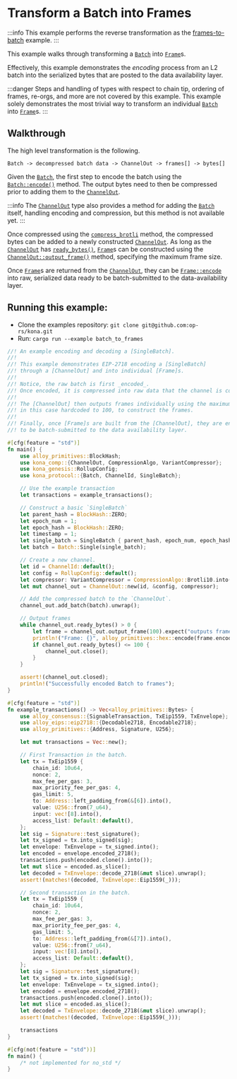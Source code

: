 # Transform a Batch into Frames

:::info
This example performs the reverse transformation as the [frames-to-batch][frames-to-batch] example.
:::

This example walks through transforming a [`Batch`][batch] into [`Frame`][frame]s.

Effectively, this example demonstrates the _encoding_ process from an L2 batch into the
serialized bytes that are posted to the data availability layer.

:::danger
Steps and handling of types with respect to chain tip, ordering of frames, re-orgs, and
more are not covered by this example. This example solely demonstrates the most trivial
way to transform an individual [`Batch`][batch] into [`Frame`][frame]s.
:::



## Walkthrough

The high level transformation is the following.

```ignore
Batch -> decompressed batch data -> ChannelOut -> frames[] -> bytes[]
```

Given the [`Batch`][batch], the first step to encode the batch
using the [`Batch::encode()`][encode-batch] method. The output bytes
need to then be compressed prior to adding them to the
[`ChannelOut`][channel-out].

:::info
The [`ChannelOut`][channel-out] type also provides a method for adding
the [`Batch`][batch] itself, handling encoding and compression, but
this method is not available yet.
:::

Once compressed using the [`compress_brotli`][compress-brotli] method, the
compressed bytes can be added to a newly constructed [`ChannelOut`][channel-out].
As long as the [`ChannelOut`][channel-out] has [`ready_bytes()`][ready-bytes],
[`Frame`][frame]s can be constructed using the
[`ChannelOut::output_frame()`][output-frame] method, specifying the maximum
frame size.

Once [`Frame`][frame]s are returned from the [`ChannelOut`][channel-out],
they can be [`Frame::encode`][encode-frame] into raw, serialized data
ready to be batch-submitted to the data-availability layer.


## Running this example:

- Clone the examples repository: `git clone git@github.com:op-rs/kona.git`
- Run: `cargo run --example batch_to_frames`

```rust
//! An example encoding and decoding a [SingleBatch].
//!
//! This example demonstrates EIP-2718 encoding a [SingleBatch]
//! through a [ChannelOut] and into individual [Frame]s.
//!
//! Notice, the raw batch is first _encoded_.
//! Once encoded, it is compressed into raw data that the channel is constructed with.
//!
//! The [ChannelOut] then outputs frames individually using the maximum frame size,
//! in this case hardcoded to 100, to construct the frames.
//!
//! Finally, once [Frame]s are built from the [ChannelOut], they are encoded and ready
//! to be batch-submitted to the data availability layer.

#[cfg(feature = "std")]
fn main() {
    use alloy_primitives::BlockHash;
    use kona_comp::{ChannelOut, CompressionAlgo, VariantCompressor};
    use kona_genesis::RollupConfig;
    use kona_protocol::{Batch, ChannelId, SingleBatch};

    // Use the example transaction
    let transactions = example_transactions();

    // Construct a basic `SingleBatch`
    let parent_hash = BlockHash::ZERO;
    let epoch_num = 1;
    let epoch_hash = BlockHash::ZERO;
    let timestamp = 1;
    let single_batch = SingleBatch { parent_hash, epoch_num, epoch_hash, timestamp, transactions };
    let batch = Batch::Single(single_batch);

    // Create a new channel.
    let id = ChannelId::default();
    let config = RollupConfig::default();
    let compressor: VariantCompressor = CompressionAlgo::Brotli10.into();
    let mut channel_out = ChannelOut::new(id, &config, compressor);

    // Add the compressed batch to the `ChannelOut`.
    channel_out.add_batch(batch).unwrap();

    // Output frames
    while channel_out.ready_bytes() > 0 {
        let frame = channel_out.output_frame(100).expect("outputs frame");
        println!("Frame: {}", alloy_primitives::hex::encode(frame.encode()));
        if channel_out.ready_bytes() <= 100 {
            channel_out.close();
        }
    }

    assert!(channel_out.closed);
    println!("Successfully encoded Batch to frames");
}

#[cfg(feature = "std")]
fn example_transactions() -> Vec<alloy_primitives::Bytes> {
    use alloy_consensus::{SignableTransaction, TxEip1559, TxEnvelope};
    use alloy_eips::eip2718::{Decodable2718, Encodable2718};
    use alloy_primitives::{Address, Signature, U256};

    let mut transactions = Vec::new();

    // First Transaction in the batch.
    let tx = TxEip1559 {
        chain_id: 10u64,
        nonce: 2,
        max_fee_per_gas: 3,
        max_priority_fee_per_gas: 4,
        gas_limit: 5,
        to: Address::left_padding_from(&[6]).into(),
        value: U256::from(7_u64),
        input: vec![8].into(),
        access_list: Default::default(),
    };
    let sig = Signature::test_signature();
    let tx_signed = tx.into_signed(sig);
    let envelope: TxEnvelope = tx_signed.into();
    let encoded = envelope.encoded_2718();
    transactions.push(encoded.clone().into());
    let mut slice = encoded.as_slice();
    let decoded = TxEnvelope::decode_2718(&mut slice).unwrap();
    assert!(matches!(decoded, TxEnvelope::Eip1559(_)));

    // Second transaction in the batch.
    let tx = TxEip1559 {
        chain_id: 10u64,
        nonce: 2,
        max_fee_per_gas: 3,
        max_priority_fee_per_gas: 4,
        gas_limit: 5,
        to: Address::left_padding_from(&[7]).into(),
        value: U256::from(7_u64),
        input: vec![8].into(),
        access_list: Default::default(),
    };
    let sig = Signature::test_signature();
    let tx_signed = tx.into_signed(sig);
    let envelope: TxEnvelope = tx_signed.into();
    let encoded = envelope.encoded_2718();
    transactions.push(encoded.clone().into());
    let mut slice = encoded.as_slice();
    let decoded = TxEnvelope::decode_2718(&mut slice).unwrap();
    assert!(matches!(decoded, TxEnvelope::Eip1559(_)));

    transactions
}

#[cfg(not(feature = "std"))]
fn main() {
    /* not implemented for no_std */
}
```

[frame]: https://docs.rs/kona-protocol/latest/kona_protocol/struct.Frame.html
[batch]: https://docs.rs/kona-protocol/latest/kona_protocol/enum.Batch.html
[channel]: https://docs.rs/kona-protocol/latest/kona_protocol/struct.Channel.html
[add-frame]: https://docs.rs/kona-protocol/latest/kona_protocol/struct.Channel.html#method.add_frame
[decode-frame]: https://docs.rs/kona-protocol/latest/kona_protocol/struct.Frame.html#method.decode
[hex]: https://docs.rs/alloy_primitives/latest/alloy_primitives/macro.hex.html
[is-ready]: https://docs.rs/kona-protocol/latest/kona_protocol/struct.Channel.html#method.is_ready
[frame-data]: https://docs.rs/kona-protocol/latest/kona_protocol/struct.Channel.html#method.frame_data
[bytes]: https://docs.rs/alloy_primitives/latest/alloy_primitives/struct.Bytes.html
[decode-batch]: https://docs.rs/kona-protocol/latest/kona_protocol/enum.Batch.html#method.decode
[fjord]: https://specs.optimism.io/protocol/fjord/overview.html
[channel-id]: https://docs.rs/kona-protocol/latest/kona_protocol/type.ChannelId.html

[encode-batch]: https://docs.rs/kona-protocol/latest/kona_protocol/enum.Batch.html#method.encode
[compress-brotli]: https://docs.rs/kona-comp/latest/kona_comp/fn.compress_brotli.html
[channel-out]: https://docs.rs/kona-comp/latest/kona_comp/struct.ChannelOut.html
[ready-bytes]: https://docs.rs/kona-comp/latest/kona_comp/struct.ChannelOut.html#method.ready_bytes
[output-frame]: https://docs.rs/kona-comp/latest/kona_comp/struct.ChannelOut.html#method.output_frame
[encode-frame]: https://docs.rs/kona-protocol/latest/kona_protocol/struct.Frame.html#method.encode


[frames-to-batch]: /sdk/examples/frames-to-batch

[op-stack]: https://github.com/ethereum-optimism/optimism
[op-program]: https://github.com/ethereum-optimism/optimism/tree/develop/op-program
[cannon]: https://github.com/ethereum-optimism/optimism/tree/develop/cannon
[cannon-rs]: https://github.com/op-rs/cannon-rs
[asterisc]: https://github.com/ethereum-optimism/asterisc
[fp-specs]: https://specs.optimism.io/experimental/fault-proof/index.html
[fpp-specs]: https://specs.optimism.io/experimental/fault-proof/index.html#fault-proof-program
[preimage-specs]: https://specs.optimism.io/experimental/fault-proof/index.html#pre-image-oracle
[cannon-specs]: https://specs.optimism.io/experimental/fault-proof/cannon-fault-proof-vm.html#cannon-fault-proof-virtual-machine
[l2-output-root]: https://specs.optimism.io/protocol/proposals.html#l2-output-commitment-construction
[op-succinct]: https://github.com/succinctlabs/op-succinct
[revm]: https://github.com/bluealloy/revm

[kona]: https://github.com/op-rs/kona
[issues]: https://github.com/op-rs/kona/issues
[new-issue]: https://github.com/op-rs/kona/issues/new
[contributing]: https://github.com/op-rs/kona/tree/main/CONTRIBUTING.md

[op-labs]: https://github.com/ethereum-optimism
[bad-boi-labs]: https://github.com/BadBoiLabs
